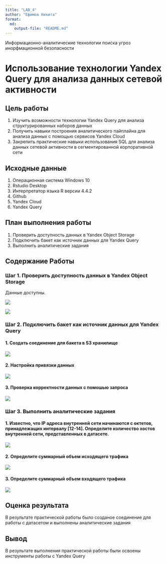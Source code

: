 ```yaml
---
title: "LAB_4"
author: "Ефимов Никита"
format:
  md:
    output-file: "README.md"
---
```


Информационно-аналитические технологии поиска угроз инорфмационной безопасности

# Использование технологии Yandex Query для анализа данных сетевой активности

## Цель работы

1. Изучить возможности технологии Yandex Query для анализа структурированных наборов данных
2. Получить навыки построения аналитического пайплайна для анализа данных с помощью сервисов Yandex Cloud
3. Закрепить практические навыки использования SQL для анализа данных сетевой активности в сегментированной корпоративной сети

## Исходные данные

1.  Операционная система Windows 10
2.  Rstudio Desktop
3.  Интерпретатор языка R версии 4.4.2
4.  Github
5.  Yandex Cloud
6.  Yandex Query

## План выполнения работы

1.  Проверить доступность данных в Yandex Object Storage
2.  Подключить бакет как источник данных для Yandex Query
3.  Выполнить аналитические задания

## Содержание Работы

### Шаг 1. Проверить доступность данных в Yandex Object Storage

Данные доступны.

![](./Images/1.png)

![](./Images/2.png)

### Шаг 2. Подключить бакет как источник данных для Yandex Query

#### 1. Создать соединение для бакета в S3 хранилище

![](./Images/3.png)

#### 2. Настройка привязки данных

![](./Images/4.png)

#### 3. Проверка корректности данных с помошью запроса

![](./Images/5.png)

### Шаг 3. Выполнить аналитические задания

#### 1. Известно, что IP адреса внутренней сети начинаются с октетов, принадлежащих интервалу [12-14]. Определите количество хостов внутренней сети, представленных в датасете.

![](./Images/6.png)

#### 2. Определите суммарный объем исходящего трафика

![](./Images/7.png)

#### 3. Определите суммарный объем входящего трафика

![](./Images/8.png)

## Оценка результата

В результате практической работы было созданое соединение для работы с датасетом и выполнены аналитические задания

## Вывод

В результате выполнения практической работы были освоены инструменты работы с Yandex Query